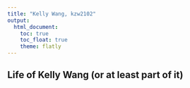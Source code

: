 ```yaml
---
title: "Kelly Wang, kzw2102"
output: 
  html_document:
    toc: true
    toc_float: true
    theme: flatly
---
```


## Life of Kelly Wang (or at least part of it)

